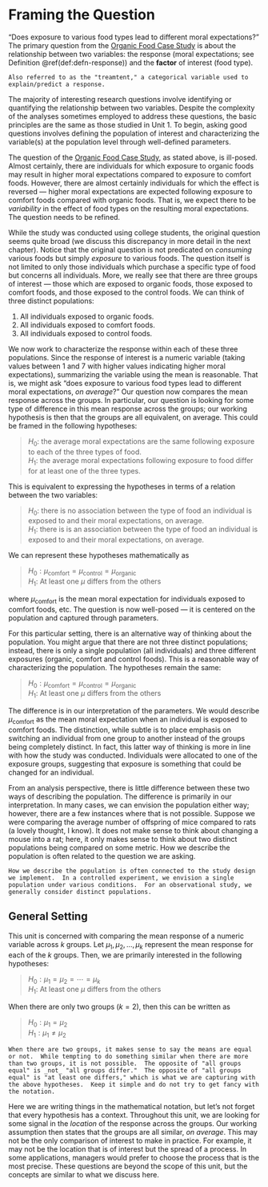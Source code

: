 # Framing the Question {#ANOVAquestions}

"Does exposure to various food types lead to different moral expectations?"  The primary question from the [Organic Food Case Study](#CaseOrganic) is about the relationship between two variables: the response (moral expectations; see Definition \@ref(def:defn-response)) and the __factor__ of interest (food type).

```definition
Also referred to as the "treamtent," a categorical variable used to explain/predict a response.
```

The majority of interesting research questions involve identifying or quantifying the relationship between two variables.  Despite the complexity of the analyses sometimes employed to address these questions, the basic principles are the same as those studied in Unit 1.  To begin, asking good questions involves defining the population of interest and characterizing the variable(s) at the population level through well-defined parameters.  

The question of the [Organic Food Case Study](#CaseOrganic), as stated above, is ill-posed.  Almost certainly, there are individuals for which exposure to organic foods may result in higher moral expectations compared to exposure to comfort foods.  However, there are almost certainly individuals for which the effect is reversed --- higher moral expectations are expected following exposure to comfort foods compared with organic foods.  That is, we expect there to be _variability_ in the effect of food types on the resulting moral expectations.  The question needs to be refined.

While the study was conducted using college students, the original question seems quite broad (we discuss this discrepancy in more detail in the next chapter).  Notice that the original question is not predicated on _consuming_ various foods but simply _exposure_ to various foods.  The question itself is not limited to only those individuals which purchase a specific type of food but concerns all individuals.  More, we really see that there are three groups of interest --- those which are exposed to organic foods, those exposed to comfort foods, and those exposed to the control foods.  We can think of three distinct populations:

  1. All individuals exposed to organic foods.
  2. All individuals exposed to comfort foods.
  3. All individuals exposed to control foods.
  
We now work to characterize the response within each of these three populations.  Since the response of interest is a numeric variable (taking values between 1 and 7 with higher values indicating higher moral expectations), summarizing the variable using the mean is reasonable.  That is, we might ask "does exposure to various food types lead to different moral expectations, _on average_?"  Our question now compares the mean response across the groups.  In particular, our question is looking for some type of difference in this mean response across the groups; our working hypothesis is then that the groups are all equivalent, on average.  This could be framed in the following hypotheses:

  > $H_0:$ the average moral expectations are the same following exposure to each of the three types of food.  
  > $H_1:$ the average moral expectations following exposure to food differ for at least one of the three types.
  
This is equivalent to expressing the hypotheses in terms of a relation between the two variables:

  > $H_0:$ there is no association between the type of food an individual is exposed to and their moral expectations, on average.  
  > $H_1:$ there is is an association between the type of food an individual is exposed to and their moral expectations, on average.
  
We can represent these hypotheses mathematically as

  > $H_0: \mu_{\text{comfort}} = \mu_{\text{control}} = \mu_{\text{organic}}$  
  > $H_1:$ At least one $\mu$ differs from the others
  
where $\mu_{\text{comfort}}$ is the mean moral expectation for individuals exposed to comfort foods, etc.  The question is now well-posed --- it is centered on the population and captured through parameters.  

For this particular setting, there is an alternative way of thinking about the population.  You might argue that there are not three distinct populations; instead, there is only a single population (all individuals) and three different exposures (organic, comfort and control foods).  This is a reasonable way of characterizing the population.  The hypotheses remain the same:

  > $H_0: \mu_{\text{comfort}} = \mu_{\text{control}} = \mu_{\text{organic}}$  
  > $H_1:$ At least one $\mu$ differs from the others
  
The difference is in our interpretation of the parameters.  We would describe $\mu_{\text{comfort}}$ as the mean moral expectation when an individual is exposed to comfort foods.  The distinction, while subtle is to place emphasis on switching an individual from one group to another instead of the groups being completely distinct.  In fact, this latter way of thinking is more in line with how the study was conducted.  Individuals were allocated to one of the exposure groups, suggesting that exposure is something that could be changed for an individual.

From an analysis perspective, there is little difference between these two ways of describing the population.  The difference is primarily in our interpretation.  In many cases, we can envision the population either way; however, there are a few instances where that is not possible.  Suppose we were comparing the average number of offspring of mice compared to rats (a lovely thought, I know).  It does not make sense to think about changing a mouse into a rat; here, it only makes sense to think about two distinct populations being compared on some metric.  How we describe the population is often related to the question we are asking.

```block2
How we describe the population is often connected to the study design we implement.  In a controlled experiment, we envision a single population under various conditions.  For an observational study, we generally consider distinct populations.
```


## General Setting
This unit is concerned with comparing the mean response of a numeric variable across $k$ groups.  Let $\mu_1, \mu_2, \dotsc, \mu_k$ represent the mean response for each of the $k$ groups.  Then, we are primarily interested in the following hypotheses:

  > $H_0: \mu_1 = \mu_2 = \dotsb = \mu_k$  
  > $H_1:$ At least one $\mu$ differs from the others
  
When there are only two groups ($k = 2$), then this can be written as

  > $H_0: \mu_1 = \mu_2$  
  > $H_1: \mu_1 \neq \mu_2$
  
```block2
When there are two groups, it makes sense to say the means are equal or not.  While tempting to do something similar when there are more than two groups, it is not possible.  The opposite of "all groups equal" is _not_ "all groups differ."  The opposite of "all groups equal" is "at least one differs," which is what we are capturing with the above hypotheses.  Keep it simple and do not try to get fancy with the notation.
```
  
Here we are writing things in the mathematical notation, but let's not forget that every hypothesis has a context.  Throughout this unit, we are looking for some signal in the _location_ of the response across the groups.  Our working assumption then states that the groups are all similar, _on average_.  This may not be the only comparison of interest to make in practice.  For example, it may not be the location that is of interest but the spread of a process.  In some applications, managers would prefer to choose the process that is the most precise.  These questions are beyond the scope of this unit, but the concepts are similar to what we discuss here.
